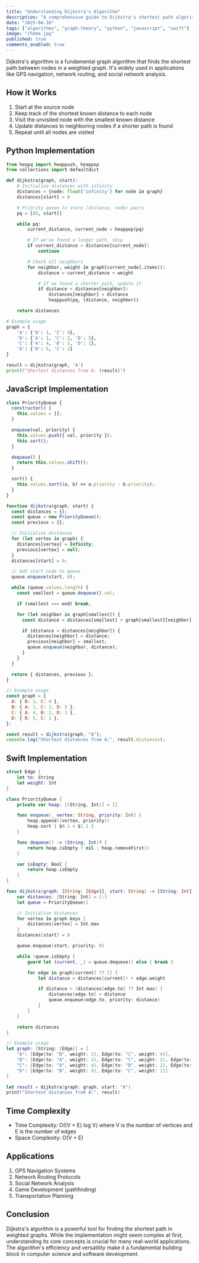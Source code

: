 ```yaml
---
title: "Understanding Dijkstra's Algorithm"
description: "A comprehensive guide to Dijkstra's shortest path algorithm with implementations in multiple languages"
date: "2025-04-10"
tags: ["algorithms", "graph-theory", "python", "javascript", "swift"]
image: "/home.jpg"
published: true
comments_enabled: true
---
```


Dijkstra's algorithm is a fundamental graph algorithm that finds the shortest path between nodes in a weighted graph. It's widely used in applications like GPS navigation, network routing, and social network analysis.

## How it Works

1. Start at the source node
2. Keep track of the shortest known distance to each node
3. Visit the unvisited node with the smallest known distance
4. Update distances to neighboring nodes if a shorter path is found
5. Repeat until all nodes are visited

## Python Implementation

```python
from heapq import heappush, heappop
from collections import defaultdict

def dijkstra(graph, start):
    # Initialize distances with infinity
    distances = {node: float('infinity') for node in graph}
    distances[start] = 0

    # Priority queue to store (distance, node) pairs
    pq = [(0, start)]

    while pq:
        current_distance, current_node = heappop(pq)

        # If we've found a longer path, skip
        if current_distance > distances[current_node]:
            continue

        # Check all neighbors
        for neighbor, weight in graph[current_node].items():
            distance = current_distance + weight

            # If we found a shorter path, update it
            if distance < distances[neighbor]:
                distances[neighbor] = distance
                heappush(pq, (distance, neighbor))

    return distances

# Example usage
graph = {
    'A': {'B': 1, 'C': 4},
    'B': {'A': 1, 'C': 2, 'D': 5},
    'C': {'A': 4, 'B': 2, 'D': 1},
    'D': {'B': 5, 'C': 1}
}

result = dijkstra(graph, 'A')
print(f"Shortest distances from A: {result}")
```

## JavaScript Implementation

```javascript
class PriorityQueue {
  constructor() {
    this.values = [];
  }

  enqueue(val, priority) {
    this.values.push({ val, priority });
    this.sort();
  }

  dequeue() {
    return this.values.shift();
  }

  sort() {
    this.values.sort((a, b) => a.priority - b.priority);
  }
}

function dijkstra(graph, start) {
  const distances = {};
  const queue = new PriorityQueue();
  const previous = {};

  // Initialize distances
  for (let vertex in graph) {
    distances[vertex] = Infinity;
    previous[vertex] = null;
  }
  distances[start] = 0;

  // Add start node to queue
  queue.enqueue(start, 0);

  while (queue.values.length) {
    const smallest = queue.dequeue().val;

    if (smallest === end) break;

    for (let neighbor in graph[smallest]) {
      const distance = distances[smallest] + graph[smallest][neighbor];

      if (distance < distances[neighbor]) {
        distances[neighbor] = distance;
        previous[neighbor] = smallest;
        queue.enqueue(neighbor, distance);
      }
    }
  }

  return { distances, previous };
}

// Example usage
const graph = {
  A: { B: 1, C: 4 },
  B: { A: 1, C: 2, D: 5 },
  C: { A: 4, B: 2, D: 1 },
  D: { B: 5, C: 1 },
};

const result = dijkstra(graph, "A");
console.log("Shortest distances from A:", result.distances);
```

## Swift Implementation

```swift
struct Edge {
    let to: String
    let weight: Int
}

class PriorityQueue {
    private var heap: [(String, Int)] = []

    func enqueue(_ vertex: String, priority: Int) {
        heap.append((vertex, priority))
        heap.sort { $0.1 < $1.1 }
    }

    func dequeue() -> (String, Int)? {
        return heap.isEmpty ? nil : heap.removeFirst()
    }

    var isEmpty: Bool {
        return heap.isEmpty
    }
}

func dijkstra(graph: [String: [Edge]], start: String) -> [String: Int] {
    var distances: [String: Int] = [:]
    let queue = PriorityQueue()

    // Initialize distances
    for vertex in graph.keys {
        distances[vertex] = Int.max
    }
    distances[start] = 0

    queue.enqueue(start, priority: 0)

    while !queue.isEmpty {
        guard let (current, _) = queue.dequeue() else { break }

        for edge in graph[current] ?? [] {
            let distance = distances[current]! + edge.weight

            if distance < (distances[edge.to] ?? Int.max) {
                distances[edge.to] = distance
                queue.enqueue(edge.to, priority: distance)
            }
        }
    }

    return distances
}

// Example usage
let graph: [String: [Edge]] = [
    "A": [Edge(to: "B", weight: 1), Edge(to: "C", weight: 4)],
    "B": [Edge(to: "A", weight: 1), Edge(to: "C", weight: 2), Edge(to: "D", weight: 5)],
    "C": [Edge(to: "A", weight: 4), Edge(to: "B", weight: 2), Edge(to: "D", weight: 1)],
    "D": [Edge(to: "B", weight: 5), Edge(to: "C", weight: 1)]
]

let result = dijkstra(graph: graph, start: "A")
print("Shortest distances from A:", result)
```

## Time Complexity

- Time Complexity: O((V + E) log V) where V is the number of vertices and E is the number of edges
- Space Complexity: O(V + E)

## Applications

1. GPS Navigation Systems
2. Network Routing Protocols
3. Social Network Analysis
4. Game Development (pathfinding)
5. Transportation Planning

## Conclusion

Dijkstra's algorithm is a powerful tool for finding the shortest path in weighted graphs. While the implementation might seem complex at first, understanding its core concepts is crucial for many real-world applications. The algorithm's efficiency and versatility make it a fundamental building block in computer science and software development.
